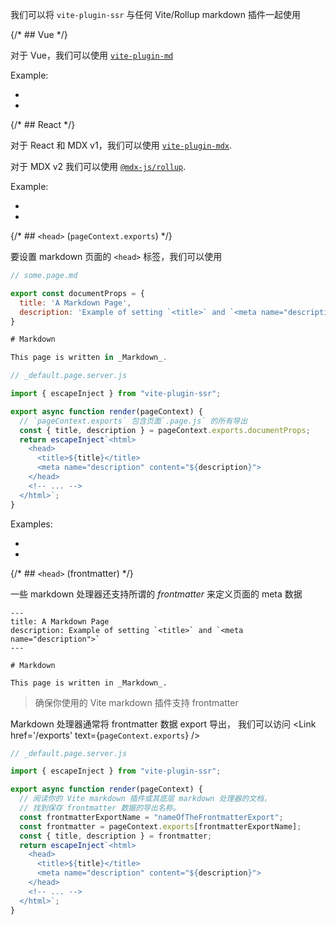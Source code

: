 
我们可以将 `vite-plugin-ssr` 与任何 Vite/Rollup markdown 插件一起使用

{/* ## Vue */}

对于 Vue，我们可以使用 [`vite-plugin-md`](https://github.com/antfu/vite-plugin-md)

Example:

- <RepoLink path='/examples/vue-full/vite.config.ts' />
- <RepoLink path='/examples/vue-full/pages/markdown.page.md' />

{/* ## React */}

对于 React 和 MDX v1，我们可以使用 [`vite-plugin-mdx`](https://github.com/brillout/vite-plugin-mdx).

对于 MDX v2 我们可以使用 [`@mdx-js/rollup`](https://mdxjs.com/packages/rollup/).

Example:

- <RepoLink path='/examples/react-full/vite.config.ts' />
- <RepoLink path='/examples/react-full/pages/markdown.page.mdx' />

{/* ## `<head>` (`pageContext.exports`) */}

要设置 markdown 页面的 `<head>` 标签，我们可以使用 <Link href="/exports" text="Custom Export" />

```js
// some.page.md

export const documentProps = {
  title: 'A Markdown Page',
  description: 'Example of setting `<title>` and `<meta name="description">`'
}

# Markdown

This page is written in _Markdown_.
```

```js
// _default.page.server.js

import { escapeInject } from "vite-plugin-ssr";

export async function render(pageContext) {
  // `pageContext.exports` 包含页面`.page.js` 的所有导出
  const { title, description } = pageContext.exports.documentProps;
  return escapeInject`<html>
    <head>
      <title>${title}</title>
      <meta name="description" content="${description}">
    </head>
    <!-- ... -->
  </html>`;
}
```

Examples:

- <RepoLink path='/examples/react-full/pages/markdown.page.md' />
- <RepoLink path='/examples/vue-full/pages/markdown.page.md' />

{/* ## `<head>` (frontmatter) */}

一些 markdown 处理器还支持所谓的 _frontmatter_ 来定义页面的 meta 数据

```
---
title: A Markdown Page
description: Example of setting `<title>` and `<meta name="description">`
---

# Markdown

This page is written in _Markdown_.
```

> 确保你使用的 Vite markdown 插件支持 frontmatter

Markdown 处理器通常将 frontmatter 数据 export 导出，
我们可以访问 <Link href='/exports' text={<code>pageContext.exports</code>} />

```js
// _default.page.server.js

import { escapeInject } from "vite-plugin-ssr";

export async function render(pageContext) {
  // 阅读你的 Vite markdown 插件或其底层 markdown 处理器的文档，
  // 找到保存 frontmatter 数据的导出名称。
  const frontmatterExportName = "nameOfTheFrontmatterExport";
  const frontmatter = pageContext.exports[frontmatterExportName];
  const { title, description } = frontmatter;
  return escapeInject`<html>
    <head>
      <title>${title}</title>
      <meta name="description" content="${description}">
    </head>
    <!-- ... -->
  </html>`;
}
```

